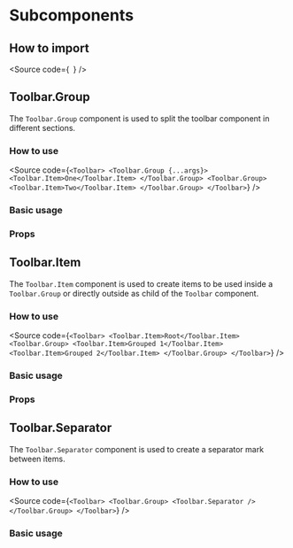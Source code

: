 

<Meta
  title="Components/Core/Layout/Toolbar/Subcomponents/Docs"
  of={GroupStories}
/>

# Subcomponents

## How to import

<Source
  code={`
`}
/>

## Toolbar.Group

The `Toolbar.Group` component is used to split the toolbar component in different sections.

### How to use

<Source
  code={`
<Toolbar>
  <Toolbar.Group {...args}>
    <Toolbar.Item>One</Toolbar.Item>
  </Toolbar.Group>
  <Toolbar.Group>
    <Toolbar.Item>Two</Toolbar.Item>
  </Toolbar.Group>
</Toolbar>
`}
/>

### Basic usage

<Canvas of={GroupStories.Group} />

### Props

<ArgTypes of={GroupStories} />

## Toolbar.Item

The `Toolbar.Item` component is used to create items to be used inside a `Toolbar.Group`
or directly outside as child of the `Toolbar` component.

### How to use

<Source
  code={`
<Toolbar>
  <Toolbar.Item>Root</Toolbar.Item>
  <Toolbar.Group>
    <Toolbar.Item>Grouped 1</Toolbar.Item>
    <Toolbar.Item>Grouped 2</Toolbar.Item>
  </Toolbar.Group>
</Toolbar>
`}
/>

### Basic usage

<Canvas of={ItemStories.Item} />

### Props

<ArgTypes of={ItemStories} />

## Toolbar.Separator

The `Toolbar.Separator` component is used to create a separator mark between items.

### How to use

<Source
  code={`
<Toolbar>
  <Toolbar.Group>
    <Toolbar.Separator />
  </Toolbar.Group>
</Toolbar>
`}
/>

### Basic usage

<Canvas of={SeparatorStories.Separator} />
